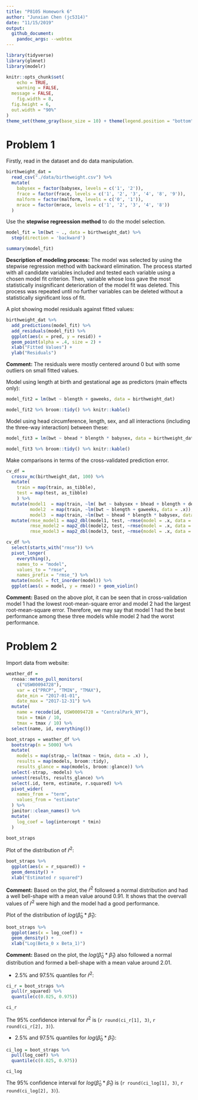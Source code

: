 ```yaml
---
title: "P8105 Homework 6"
author: "Junxian Chen (jc5314)"
date: "11/15/2019"
output: 
  github_document:
    pandoc_args: --webtex
---
```


```r
library(tidyverse)
library(glmnet)
library(modelr)

knitr::opts_chunk$set(
	echo = TRUE,
	warning = FALSE,
  message = FALSE,
	fig.width = 8, 
  fig.height = 6,
  out.width = "90%"
)
theme_set(theme_gray(base_size = 10) + theme(legend.position = "bottom"))
```


# Problem 1

Firstly, read in the dataset and do data manipulation.

```r
birthweight_dat = 
  read_csv("./data/birthweight.csv") %>% 
  mutate(
    babysex = factor(babysex, levels = c('1', '2')),
    frace = factor(frace, levels = c('1', '2', '3', '4', '8', '9')),
    malform = factor(malform, levels = c('0', '1')),
    mrace = factor(mrace, levels = c('1', '2', '3', '4', '8'))
  )
```

Use the **stepwise regreession method** to do the model selection.

```r
model_fit = lm(bwt ~ ., data = birthweight_dat) %>% 
  step(direction = 'backward')

summary(model_fit)
```

**Description of modeling process:** The model was selected by using the stepwise regression method with backward elimination. The process started with all candidate variables included and tested each variable using a chosen model fit criterion. Then, variable whose loss gave the most statistically insignificant deterioration of the model fit was deleted. This process was repeated until no further variables can be deleted without a statistically significant loss of fit.


A plot showing model residuals against fitted values: 

```r
birthweight_dat %>% 
  add_predictions(model_fit) %>% 
  add_residuals(model_fit) %>% 
  ggplot(aes(x = pred, y = resid)) +
  geom_point(alpha = .4, size = 2) +
  xlab("Fitted Values") +
  ylab("Residuals")
```

**Comment:** The residuals were mostly centered around 0 but with some outliers on small fitted values.

Model using length at birth and gestational age as predictors (main effects only):

```r
model_fit2 = lm(bwt ~ blength + gaweeks, data = birthweight_dat)

model_fit2 %>% broom::tidy() %>% knitr::kable()
```

Model using head circumference, length, sex, and all interactions (including the three-way interaction) between these:

```r
model_fit3 = lm(bwt ~ bhead * blength * babysex, data = birthweight_dat)

model_fit3 %>% broom::tidy() %>% knitr::kable()
```

Make comparisons in terms of the cross-validated prediction error.

```r
cv_df = 
  crossv_mc(birthweight_dat, 100) %>% 
  mutate(
    train = map(train, as_tibble),
    test = map(test, as_tibble)
    ) %>% 
  mutate(model1  = map(train, ~lm( bwt ~ babysex + bhead + blength + delwt + fincome + gaweeks + mheight + mrace + parity + ppwt + smoken, data = .x)),
         model2  = map(train, ~lm(bwt ~ blength + gaweeks, data = .x)),
         model3  = map(train, ~lm(bwt ~ bhead * blength * babysex, data = .x))) %>% 
  mutate(rmse_model1 = map2_dbl(model1, test, ~rmse(model = .x, data = .y)),
         rmse_model2 = map2_dbl(model2, test, ~rmse(model = .x, data = .y)),
         rmse_model3 = map2_dbl(model3, test, ~rmse(model = .x, data = .y)))
```

```r
cv_df %>% 
  select(starts_with("rmse")) %>% 
  pivot_longer(
    everything(),
    names_to = "model", 
    values_to = "rmse",
    names_prefix = "rmse_") %>% 
  mutate(model = fct_inorder(model)) %>% 
  ggplot(aes(x = model, y = rmse)) + geom_violin()
```

**Comment:** Based on the above plot, it can be seen that in cross-validation model 1 had the lowest root-mean-square error and model 2 had the largest root-mean-square error. Therefore, we may say that model 1 had the best performance among these three models while model 2 had the worst performance.


# Problem 2

Import data from website:

```r
weather_df = 
  rnoaa::meteo_pull_monitors(
    c("USW00094728"),
    var = c("PRCP", "TMIN", "TMAX"), 
    date_min = "2017-01-01",
    date_max = "2017-12-31") %>%
  mutate(
    name = recode(id, USW00094728 = "CentralPark_NY"),
    tmin = tmin / 10,
    tmax = tmax / 10) %>%
  select(name, id, everything())
```

```r
boot_straps = weather_df %>% 
  bootstrap(n = 5000) %>% 
  mutate(
    models = map(strap,~ lm(tmax ~ tmin, data = .x) ),
    results = map(models, broom::tidy),
    results_glance = map(models, broom::glance)) %>% 
  select(-strap, -models) %>% 
  unnest(results, results_glance) %>% 
  select(.id, term, estimate, r.squared) %>% 
  pivot_wider(
    names_from = "term",
    values_from = "estimate"
  ) %>% 
  janitor::clean_names() %>% 
  mutate(
    log_coef = log(intercept * tmin)
  )

boot_straps
```

Plot of the distribution of $\hat{r}^2$:

```r
boot_straps %>% 
  ggplot(aes(x = r_squared)) +
  geom_density() +
  xlab("Estimated r squared")
```

**Comment:** Based on the plot, the $\hat{r}^2$ followed a normal distribution and had a well bell-shape with a mean value around 0.91. It shows that the overvall values of $\hat{r}^2$ were high and the model had a good performance.

Plot of the distribution of $log(\hat{\beta}_0*\hat{\beta}_1)$:

```r
boot_straps %>% 
  ggplot(aes(x = log_coef)) +
  geom_density() +
  xlab("Log(Beta_0 x Beta_1)")
```

**Comment:** Based on the plot, the $log(\hat{\beta}_0*\hat{\beta}_1)$ also followed a normal distribution and formed a bell-shape with a mean value around 2.01.

* 2.5% and 97.5% quantiles for $\hat{r}^2$:

```r
ci_r = boot_straps %>% 
  pull(r_squared) %>% 
  quantile(c(0.025, 0.975))

ci_r
```

The 95% confidence interval for $\hat{r}^2$ is (`r round(ci_r[1], 3)`, `r round(ci_r[2], 3)`).

* 2.5% and 97.5% quantiles for $log(\hat{\beta}_0*\hat{\beta}_1)$:

```r
ci_log = boot_straps %>% 
  pull(log_coef) %>% 
  quantile(c(0.025, 0.975))

ci_log
```

The 95% confidence interval for $log(\hat{\beta}_0*\hat{\beta}_1)$ is (`r round(ci_log[1], 3)`, `r round(ci_log[2], 3)`).